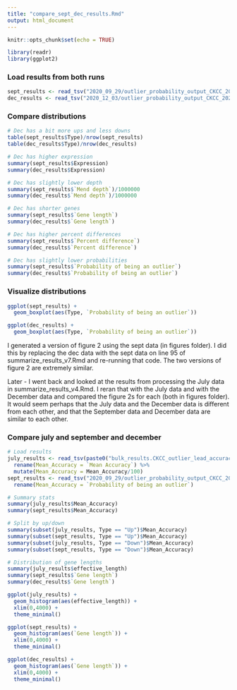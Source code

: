 ```yaml
---
title: "compare_sept_dec_results.Rmd"
output: html_document
---
```


```r

knitr::opts_chunk$set(echo = TRUE)

library(readr)
library(ggplot2)

```

### Load results from both runs

```r

sept_results <- read_tsv("2020_09_29/outlier_probability_output_CKCC_2020_09_28.tsv.gz")
dec_results <- read_tsv("2020_12_03/outlier_probability_output_CKCC_2020_12_04.tsv.gz")

```

### Compare distributions

```r

# Dec has a bit more ups and less downs
table(sept_results$Type)/nrow(sept_results)
table(dec_results$Type)/nrow(dec_results)

# Dec has higher expression
summary(sept_results$Expression)
summary(dec_results$Expression)

# Dec has slightly lower depth
summary(sept_results$`Mend depth`)/1000000
summary(dec_results$`Mend depth`)/1000000

# Dec has shorter genes
summary(sept_results$`Gene length`)
summary(dec_results$`Gene length`)

# Dec has higher percent differences
summary(sept_results$`Percent difference`)
summary(dec_results$`Percent difference`)

# Dec has slightly lower probabilities
summary(sept_results$`Probability of being an outlier`)
summary(dec_results$`Probability of being an outlier`)

```

### Visualize distributions

```r

ggplot(sept_results) +
  geom_boxplot(aes(Type, `Probability of being an outlier`))

ggplot(dec_results) +
  geom_boxplot(aes(Type, `Probability of being an outlier`))

```

I generated a version of figure 2 using the sept data (in figures folder).
I did this by replacing the dec data with the sept data on line 95 of
summarize_results_v7.Rmd and re-running that code. The two versions of figure 2
are extremely similar.

Later - I went back and looked at the results from processing the July data in
summarize_results_v4.Rmd. I reran that with the July data and with the December
data and compared the figure 2s for each (both in figures folder). It would
seem perhaps that the July data and the December data is different from each
other, and that the September data and December data are similar to each other.

### Compare july and september and december

```r

# Load results
july_results <- read_tsv(paste0("bulk_results.CKCC_outlier_lead_accuracy.results.2020_07_17.tsv.gz")) %>%
  rename(Mean_Accuracy = `Mean Accuracy`) %>%
  mutate(Mean_Accuracy = Mean_Accuracy/100)
sept_results <- read_tsv("2020_09_29/outlier_probability_output_CKCC_2020_09_28.tsv.gz") %>%
  rename(Mean_Accuracy = `Probability of being an outlier`)

# Summary stats
summary(july_results$Mean_Accuracy)
summary(sept_results$Mean_Accuracy)

# Split by up/down
summary(subset(july_results, Type == "Up")$Mean_Accuracy)
summary(subset(sept_results, Type == "Up")$Mean_Accuracy)
summary(subset(july_results, Type == "Down")$Mean_Accuracy)
summary(subset(sept_results, Type == "Down")$Mean_Accuracy)

# Distribution of gene lengths
summary(july_results$effective_length)
summary(sept_results$`Gene length`)
summary(dec_results$`Gene length`)

ggplot(july_results) +
  geom_histogram(aes(effective_length)) +
  xlim(0,4000) +
  theme_minimal()

ggplot(sept_results) +
  geom_histogram(aes(`Gene length`)) +
  xlim(0,4000) +
  theme_minimal()

ggplot(dec_results) +
  geom_histogram(aes(`Gene length`)) +
  xlim(0,4000) +
  theme_minimal()

```